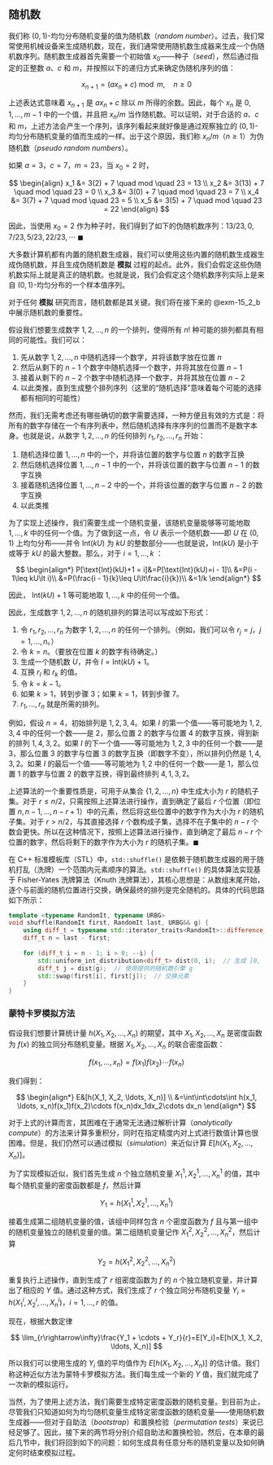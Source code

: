 ## 随机数 {#sec-15_2}
我们称 $(0, 1)$-均匀分布随机变量的值为随机数（*random number*）。过去，我们常常使用机械设备来生成随机数，现在，我们通常使用随机数生成器来生成一个伪随机数序列。随机数生成器首先需要一个初始值 $x_0$——种子（*seed*），然后通过指定的正整数 $a$、$c$ 和 $m$，并按照以下的递归方式来确定伪随机序列的值：

$$
x_{n + 1}=(ax_n + c)\bmod m, \quad n\geq0
$$

上述表达式意味着 $x_{n + 1}$ 是 $ax_n + c$ 除以 $m$ 所得的余数。因此，每个 $x_n$ 是 $0, 1, \ldots, m - 1$ 中的一个值，并且把 $x_n/m$ 当作随机数。可以证明，对于合适的 $a$、$c$ 和 $m$，上述方法会产生一个序列，该序列看起来就好像是通过观察独立的 $(0, 1)$-均匀分布随机变量的值而生成的一样。出于这个原因，我们称 $x_n/m$（$n\geq1$）为伪随机数（*pseudo random numbers*）。

::: {#exm-15_2_a}
如果 $a = 3$，$c=7$，$m=23$，当 $x_0 = 2$ 时，

$$
\begin{align}
x_1 &= 3(2)  + 7 \quad mod \quad 23 = 13 \\
x_2 &= 3(13) + 7 \quad mod \quad 23 = 0 \\
x_3 &= 3(0)  + 7 \quad mod \quad 23 = 7 \\
x_4 &= 3(7)  + 7 \quad mod \quad 23 = 5 \\
x_5 &= 3(5)  + 7 \quad mod \quad 23 = 22
\end{align}
$$

因此，当使用 $x_0 = 2$ 作为种子时，我们得到了如下的伪随机数序列：$13/23, 0, 7/23, 5/23, 22/23, \cdots$ $\blacksquare$
:::

大多数计算机都有内置的随机数生成器，我们可以使用这些内置的随机数生成器生成伪随机数，并且生成伪随机数是 **模拟** 过程的起点。此外，我们会假定这些伪随机数实际上就是真正的随机数。也就是说，我们会假定这个随机数序列实际上是来自 $(0, 1)$-均匀分布的一个样本值序列。

对于任何 **模拟** 研究而言，随机数都是其关键。我们将在接下来的 @exm-15_2_b 中展示随机数的重要性。

::: {#exm-15_2_b}
假设我们想要生成数字 $1,2,\ldots,n$ 的一个排列，使得所有 $n!$ 种可能的排列都具有相同的可能性。我们可以：

1. 先从数字 $1,2,\ldots,n$ 中随机选择一个数字，并将该数字放在位置 $n$
2. 然后从剩下的 $n - 1$ 个数字中随机选择一个数字，并将其放在位置 $n - 1$
3. 接着从剩下的 $n - 2$ 个数字中随机选择一个数字，并将其放在位置 $n - 2$
4. 以此类推，直到生成整个排列序列（这里的“随机选择”意味着每个可能的选择都有相同的可能性）

然而，我们无需考虑还有哪些确切的数字需要选择，一种方便且有效的方式是：将所有的数字存储在一个有序列表中，然后随机选择有序序列的位置而不是数字本身。也就是说，从数字 $1,2,\ldots,n$ 的任何排列 $r_1,r_2,\ldots,r_n$ 开始：

1. 随机选择位置 $1,\ldots,n$ 中的一个，并将该位置的数字与位置 $n$ 的数字互换
2. 然后随机选择位置 $1,\ldots,n - 1$ 中的一个，并将该位置的数字与位置 $n - 1$ 的数字互换
3. 接着随机选择位置 $1,\ldots,n - 2$ 中的一个，并将该位置的数字与位置 $n - 2$ 的数字互换
4. 以此类推

为了实现上述操作，我们需要生成一个随机变量，该随机变量能够等可能地取 $1,\ldots,k$ 中的任何一个值。为了做到这一点，令 $U$ 表示一个随机数——即 $U$ 在 $(0,1)$ 上均匀分布——并令 $\text{Int}(kU)$ 为 $kU$ 的整数部分——也就是说，$\text{Int}(kU)$ 是小于或等于 $kU$ 的最大整数。那么，对于 $i = 1,\ldots,k$ ：

$$
\begin{align*}
P[\text{Int}(kU)+1 = i]&=P[\text{Int}(kU)=i - 1]\\
&=P(i - 1\leq kU\lt i)\\
&=P(\frac{i - 1}{k}\leq U\lt\frac{i}{k})\\
&=1/k
\end{align*}
$$

因此， $\text{Int}(kU)+1$ 等可能地取 $1,\ldots,k$ 中的任何一个值。

因此，生成数字 $1,2,\ldots,n$ 的随机排列的算法可以写成如下形式：

1. 令 $r_1,r_2,\ldots,r_n$ 为数字 $1,2,\ldots,n$ 的任何一个排列。（例如，我们可以令 $r_j = j$，$j = 1,\ldots,n$。）
2. 令 $k = n$。（要放在位置 $k$ 的数字有待确定。）
3. 生成一个随机数 $U$，并令 $I=\text{Int}(kU)+1$。
4. 互换 $r_I$ 和 $r_k$ 的值。
5. 令 $k = k - 1$。
6. 如果 $k\gt1$，转到步骤 3；如果 $k = 1$，转到步骤 7。
7. $r_1,\ldots,r_n$ 就是所需的排列。 

例如，假设 $n = 4$，初始排列是 $1, 2, 3, 4$。如果 $I$ 的第一个值——等可能地为 $1, 2, 3, 4$ 中的任何一个数——是 $2$，那么位置 $2$ 的数字与位置 $4$ 的数字互换，得到新的排列 $1, 4, 3, 2$。如果 $I$ 的下一个值——等可能地为 $1, 2, 3$ 中的任何一个数——是 $3$，那么位置 $3$ 的数字与位置 $3$ 的数字互换（即数字不变），所以排列仍然是 $1, 4, 3, 2$。如果 $I$ 的最后一个值——等可能地为 $1, 2$ 中的任何一个数——是 $1$，那么位置 $1$ 的数字与位置 $2$ 的数字互换，得到最终排列 $4, 1, 3, 2$。

上述算法的一个重要性质是，可用于从集合 $\{1, 2, \ldots, n\}$ 中生成大小为 $r$ 的随机子集。对于 $r\leq n/2$，只需按照上述算法进行操作，直到确定了最后 $r$ 个位置（即位置 $n, n - 1, \ldots, n - r + 1$）中的元素，然后将这些位置中的数字作为大小为 $r$ 的随机子集。对于 $r > n/2$，与其直接选择 $r$ 个数构成子集，选择不在子集中的 $n - r$ 个数会更快。所以在这种情况下，按照上述算法进行操作，直到确定了最后 $n - r$ 个位置的数字，然后将剩下的数字作为大小为 $r$ 的随机子集。$\blacksquare$
:::

::: {.callout-note title="Fisher-Yates 洗牌算法"}
在 C++ 标准模板库（STL）中，`std::shuffle()` 是依赖于随机数生成器的用于随机打乱（洗牌）一个范围内元素顺序的算法。`std::shuffle()` 的具体算法实现基于 Fisher-Yates 洗牌算法（Knuth 洗牌算法），其核心思想是：从数组末尾开始，逐个与前面的随机位置进行交换，确保最终的排列是完全随机的。具体的代码思路如下所示：

```c++
template <typename RandomIt, typename URBG>
void shuffle(RandomIt first, RandomIt last, URBG&& g) {
    using diff_t = typename std::iterator_traits<RandomIt>::difference_type;
    diff_t n = last - first;
    
    for (diff_t i = n - 1; i > 0; --i) {
        std::uniform_int_distribution<diff_t> dist(0, i);  // 生成 [0, i] 范围内的随机数
        diff_t j = dist(g);  // 使用提供的随机数引擎 g
        std::swap(first[i], first[j]);  // 交换元素
    }
}
```
:::

### 蒙特卡罗模拟方法 {#sec-15_2_1}
假设我们想要计算统计量 $h(X_1, X_2, \ldots, X_n)$ 的期望，其中 $X_1, X_2, \ldots, X_n$ 是密度函数为 $f(x)$ 的独立同分布随机变量。根据 $X_1, X_2, \ldots, X_n$ 的联合密度函数：

$$
f(x_1, \ldots, x_n) = f(x_1)f(x_2)\cdots f(x_n)
$$

我们得到：

$$
\begin{align*}
E&[h(X_1, X_2, \ldots, X_n)] \\
&=\int\int\cdots\int h(x_1, \ldots, x_n)f(x_1)f(x_2)\cdots f(x_n)dx_1dx_2\cdots dx_n
\end{align*}
$$

对于上式的计算而言，其困难在于通常无法通过解析计算（*analytically compute*）的方法来计算多重积分，同时在指定精度内对上式进行数值计算也很困难。但是，我们仍然可以通过模拟（*simulation*）来近似计算 $E[h(X_1, X_2, \ldots, X_n)]$。

为了实现模拟近似，我们首先生成 $n$ 个独立随机变量 $X_1^1, X_2^1, \ldots, X_n^1$ 的值，其中每个随机变量的密度函数都是 $f$，然后计算

$$
Y_1 = h(X_1^1, X_2^1, \ldots, X_n^1)
$$

接着生成第二组随机变量的值，该组中同样包含 $n$ 个密度函数为 $f$ 且与第一组中的随机变量独立的随机变量的值。第二组随机变量记作 $X_1^2, X_2^2, \ldots, X_n^2$，然后计算

$$
Y_2 = h(X_1^2, X_2^2, \ldots, X_n^2)
$$

重复执行上述操作，直到生成了 $r$ 组密度函数为 $f$ 的 $n$ 个独立随机变量，并计算出了相应的 $Y$ 值。通过这种方式，我们生成了 $r$ 个独立同分布随机变量 $Y_i = h(X_1^i, X_2^i, \ldots, X_n^i)$，$i = 1, \ldots, r$ 的值。

现在，根据大数定律

$$
\lim_{r\rightarrow\infty}\frac{Y_1 + \cdots + Y_r}{r}=E[Y_i]=E[h(X_1, X_2, \ldots, X_n)]
$$

所以我们可以使用生成的 $Y_i$ 值的平均值作为 $E[h(X_1, X_2, \ldots, X_n)]$ 的估计值。我们称这种近似方法为蒙特卡罗模拟方法。我们每生成一个新的 $Y$ 值，我们就完成了一次新的模拟运行。

当然，为了使用上述方法，我们需要生成特定密度函数的随机变量。到目前为止，尽管我们只知道如何为均匀随机变量生成特定密度函数的随机变量——使用随机数生成器——但对于自助法（*bootstrap*）和置换检验（*permutation tests*）来说已经足够了。因此，接下来的两节将分别介绍自助法和置换检验。然后，在本章的最后几节中，我们将回到如下的问题：如何生成具有任意分布的随机变量以及如何确定何时结束模拟过程。